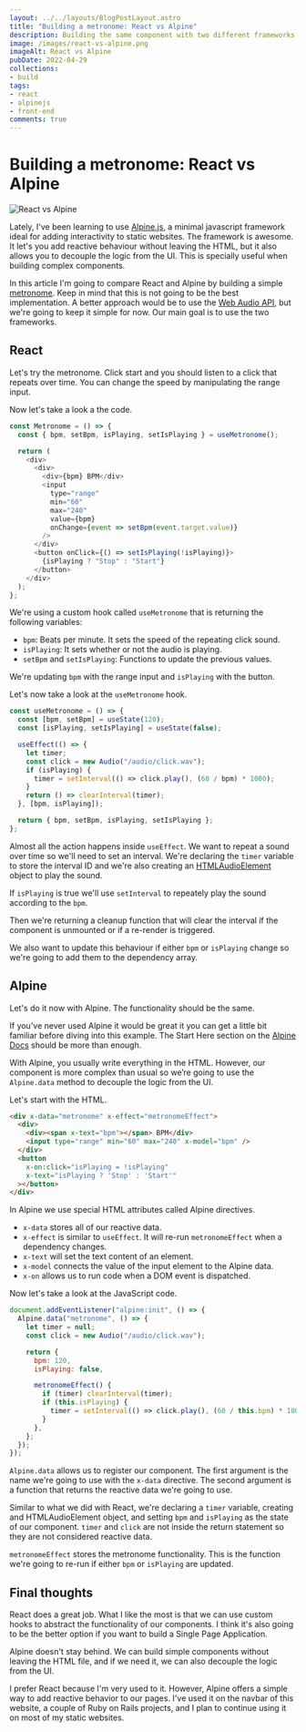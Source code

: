 ```yaml
---
layout: ../../layouts/BlogPostLayout.astro
title: "Building a metronome: React vs Alpine"
description: Building the same component with two different frameworks.
image: /images/react-vs-alpine.png
imageAlt: React vs Alpine
pubDate: 2022-04-29
collections:
- build
tags:
- react
- alpinejs
- front-end
comments: true
---
```



# Building a metronome: React vs Alpine

<img src="/images/react-vs-alpine.png" alt="React vs Alpine" />

Lately, I've been learning to use [Alpine.js](https://alpinejs.dev/), a minimal javascript framework ideal for adding
interactivity to static websites. The framework is awesome. It let's you add reactive behaviour without leaving the
HTML, but it also allows you to decouple the logic from the UI. This is specially useful when building complex
components.

In this article I'm going to compare React and Alpine by building a simple
[metronome](https://en.wikipedia.org/wiki/Metronome). Keep in mind that this is not going to be the best implementation.
A better approach would be to use the [Web Audio API](https://developer.mozilla.org/en-US/docs/Web/API/Web_Audio_API),
but we're going to keep it simple for now. Our main goal is to use the two frameworks.

## React

Let's try the metronome. Click start and you should listen to a click that repeats over time. You can change the speed
by manipulating the range input.

<ReactMetronome client:visible />

Now let's take a look a the code.

```javascript
const Metronome = () => {
  const { bpm, setBpm, isPlaying, setIsPlaying } = useMetronome();

  return (
    <div>
      <div>
        <div>{bpm} BPM</div>
        <input
          type="range"
          min="60"
          max="240"
          value={bpm}
          onChange={event => setBpm(event.target.value)}
        />
      </div>
      <button onClick={() => setIsPlaying(!isPlaying)}>
        {isPlaying ? "Stop" : "Start"}
      </button>
    </div>
  );
};
```

We're using a custom hook called `useMetronome` that is returning the following variables:

- `bpm`: Beats per minute. It sets the speed of the repeating click sound.
- `isPlaying`: It sets whether or not the audio is playing.
- `setBpm` and `setIsPlaying`: Functions to update the previous values.

We're updating `bpm` with the range input and `isPlaying` with the button.

Let's now take a look at the `useMetronome` hook.

```javascript
const useMetronome = () => {
  const [bpm, setBpm] = useState(120);
  const [isPlaying, setIsPlaying] = useState(false);

  useEffect(() => {
    let timer;
    const click = new Audio("/audio/click.wav");
    if (isPlaying) {
      timer = setInterval(() => click.play(), (60 / bpm) * 1000);
    }
    return () => clearInterval(timer);
  }, [bpm, isPlaying]);

  return { bpm, setBpm, isPlaying, setIsPlaying };
};
```

Almost all the action happens inside `useEffect`. We want to repeat a sound over time so we'll need to set an interval.
We're declaring the `timer` variable to store the interval ID and we're also creating an
[HTMLAudioElement](https://developer.mozilla.org/en-US/docs/Web/API/HTMLAudioElement) object to play the sound.

If `isPlaying` is true we'll use `setInterval` to repeately play the sound according to the `bpm`.

Then we're returning a cleanup function that will clear the interval if the component is unmounted or if a re-render is
triggered.

We also want to update this behaviour if either `bpm` or `isPlaying` change so we're going to add them to the dependency
array.

## Alpine

Let's do it now with Alpine. The functionality should be the same.

<AlpineMetronome />

If you've never used Alpine it would be great it you can get a little bit familiar before diving into this example. The
Start Here section on the [Alpine Docs](https://alpinejs.dev/start-here) should be more than enough.

With Alpine, you usually write everything in the HTML. However, our component is more complex than usual so we’re going
to use the `Alpine.data` method to decouple the logic from the UI.

Let's start with the HTML.

```html
<div x-data="metronome" x-effect="metronomeEffect">
  <div>
    <div><span x-text="bpm"></span> BPM</div>
    <input type="range" min="60" max="240" x-model="bpm" />
  </div>
  <button
    x-on:click="isPlaying = !isPlaying"
    x-text="isPlaying ? 'Stop' : 'Start'"
  ></button>
</div>
```

In Alpine we use special HTML attributes called Alpine directives.

- `x-data` stores all of our reactive data.
- `x-effect` is similar to `useEffect`. It will re-run `metronomeEffect` when a dependency changes.
- `x-text` will set the text content of an element.
- `x-model` connects the value of the input element to the Alpine data.
- `x-on` allows us to run code when a DOM event is dispatched.

Now let's take a look at the JavaScript code.

```javascript
document.addEventListener("alpine:init", () => {
  Alpine.data("metronome", () => {
    let timer = null;
    const click = new Audio("/audio/click.wav");

    return {
      bpm: 120,
      isPlaying: false,

      metronomeEffect() {
        if (timer) clearInterval(timer);
        if (this.isPlaying) {
          timer = setInterval(() => click.play(), (60 / this.bpm) * 1000);
        }
      },
    };
  });
});
```

`Alpine.data` allows us to register our component. The first argument is the name we're going to use with the `x-data`
directive. The second argument is a function that returns the reactive data we're going to use.

Similar to what we did with React, we're declaring a `timer` variable, creating and HTMLAudioElement object, and setting
`bpm` and `isPlaying` as the state of our component. `timer` and `click` are not inside the return statement so they are
not considered reactive data.

`metronomeEffect` stores the metronome functionality. This is the function we're going to re-run if either `bpm` or
`isPlaying` are updated.

## Final thoughts

React does a great job. What I like the most is that we can use custom hooks to abstract the functionality of our
components. I think it's also going to be the better option if you want to build a Single Page Application.

Alpine doesn't stay behind. We can build simple components without leaving the HTML file, and if we need it, we can also
decouple the logic from the UI.

I prefer React because I'm very used to it. However, Alpine offers a simple way to add reactive behavior to our pages.
I've used it on the navbar of this website, a couple of Ruby on Rails projects, and I plan to continue using it on most
of my static websites.
